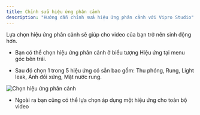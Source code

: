 ```yaml
---
title: Chỉnh sửa hiệu ứng phân cảnh
description: "Hướng dẫn chỉnh sửa hiệu ứng phân cảnh với Vipro Studio"
---
```


Lựa chọn hiệu ứng phân cảnh sẽ giúp cho video của bạn trở nên sinh động hơn.

- Bạn có thể chọn hiệu ứng phân cảnh ở biểu tượng Hiệu ứng tại menu góc bên trái.

- Sau đó chọn 1 trong 5 hiệu ứng có sẵn bao gồm: Thu phóng, Rung, Light leak, Ảnh đối xứng, Mặt nước rung.

<img
  src="/images/usage/video-editor/scene-effects.jpeg"
  alt="Chọn hiệu ứng phân cảnh"
  className="rounded-lg"
/>

- Ngoài ra bạn cũng có thể lựa chọn áp dụng một hiệu ứng cho toàn bộ video
